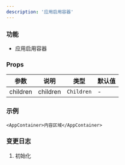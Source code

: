 ```yaml
---
description: '应用启用容器'
---
```


### 功能

- 应用启用容器

### Props

| 参数       | 说明       | 类型         | 默认值 |
|----------|----------|------------|-----|
| children | children | `Children` | -   |

### 示例


```tsx live
<AppContainer>内容区域</AppContainer>
```

### 变更日志

1. 初始化
